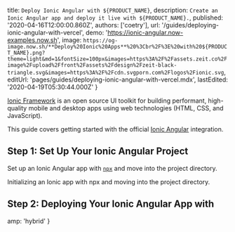 
  title: `Deploy Ionic Angular with ${PRODUCT_NAME}`,
  description: `Create an Ionic Angular app and deploy it live with ${PRODUCT_NAME}.`,
  published: '2020-04-16T12:00:00.860Z',
  authors: ['coetry'],
  url: '/guides/deploying-ionic-angular-with-vercel',
  demo: 'https://ionic-angular.now-examples.now.sh',
  image: `https://og-image.now.sh/**Deploy%20Ionic%20Apps**%20%3Cbr%2F%3E%20with%20${PRODUCT_NAME}.png?theme=light&md=1&fontSize=100px&images=https%3A%2F%2Fassets.zeit.co%2Fimage%2Fupload%2Ffront%2Fassets%2Fdesign%2Fzeit-black-triangle.svg&images=https%3A%2F%2Fcdn.svgporn.com%2Flogos%2Fionic.svg`,
  editUrl: 'pages/guides/deploying-ionic-angular-with-vercel.mdx',
  lastEdited: '2020-04-19T05:30:44.000Z'
}

[Ionic Framework](https://ionicframework.com/docs/intro) is an open source UI toolkit for building performant, high-quality mobile and desktop apps using web technologies (HTML, CSS, and JavaScript).

This guide covers getting started with the official [Ionic Angular](https://ionicframework.com/docs/angular/overview) integration.

## Step 1: Set Up Your Ionic Angular Project

Set up an Ionic Angular app with [`npx`](https://www.npmjs.com/package/npx) and move into the project directory.

<Snippet dark text="npx ionic start [project-name] conference --type angular && cd [project-name]" />
<Caption>Initializing an Ionic app with <Link href="https://www.npmjs.com/package/npx">npx</Link> and moving into the project directory.</Caption>

## Step 2: Deploying Your Ionic Angular App with <NameWrapper name={PRODUCT_NAME} />

<DeploySection meta={meta} />


  amp: 'hybrid'
}
